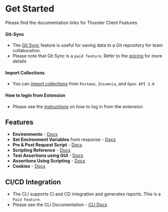# Get Started

Please find the documentation links for Thunder Client Features

#### Git-Sync
- The [Git Sync](team#git-sync) feature is useful for saving data to a Git repository for team collaboration.
- Please note that Git Sync is a `paid feature`. Refer to the [pricing](https://www.thunderclient.com/pricing) for more details

#### Import Collections
- You can [import collections](features/import) from `Postman`, `Insomnia`, and `Open API 3.0` 

#### How to login from Extension
- Please see the [instructions](others/login) on how to log in from the extension

## Features

- **Environments** - [Docs](features/environments)
- **Set Environment Variables** from response - [Docs](/testing/set-env)
- **Pre & Post Request Script** - [Docs](/scripting)
- **Scripting Reference** - [Docs](/scripting/api)
- **Test Assertions using GUI** - [Docs](/testing)
- **Assertions Using Scripting** - [Docs](/scripting/assertions)
- **Cookies** - [Docs](/features/cookies)

## CI/CD Integration

- The CLI supports CI and CD integration and generates reports. This is a `Paid Feature`.
- Please see the CLI Documentation - [CLI Docs](/cli)
